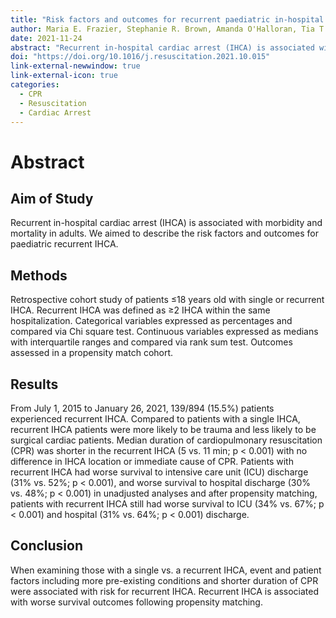 ```yaml
---
title: "Risk factors and outcomes for recurrent paediatric in-hospital cardiac arrest: Retrospective multicenter cohort study"
author: Maria E. Frazier, Stephanie R. Brown, Amanda O'Halloran, Tia T. Raymond, Richard Hanna, Dana E. Niles, Monica Kleinman, Robert M. Sutton, Joan Roberts, Ken Tegtmeyer, Heather A.Wolfe, Vinay M. Nadkarni, Maya Dewan
date: 2021-11-24
abstract: "Recurrent in-hospital cardiac arrest (IHCA) is associated with morbidity and mortality in adults. We aimed to describe the risk factors and outcomes for paediatric recurrent IHCA."
doi: "https://doi.org/10.1016/j.resuscitation.2021.10.015"
link-external-newwindow: true
link-external-icon: true
categories:
  - CPR
  - Resuscitation
  - Cardiac Arrest
---
```


# Abstract

## Aim of Study

Recurrent in-hospital cardiac arrest (IHCA) is associated with morbidity and mortality in adults. We aimed to describe the risk factors and outcomes for paediatric recurrent IHCA.

## Methods

Retrospective cohort study of patients ≤18 years old with single or recurrent IHCA. Recurrent IHCA was defined as ≥2 IHCA within the same hospitalization. Categorical variables expressed as percentages and compared via Chi square test. Continuous variables expressed as medians with interquartile ranges and compared via rank sum test. Outcomes assessed in a propensity match cohort.

## Results

From July 1, 2015 to January 26, 2021, 139/894 (15.5%) patients experienced recurrent IHCA. Compared to patients with a single IHCA, recurrent IHCA patients were more likely to be trauma and less likely to be surgical cardiac patients. Median duration of cardiopulmonary resuscitation (CPR) was shorter in the recurrent IHCA (5 vs. 11 min; p \< 0.001) with no difference in IHCA location or immediate cause of CPR. Patients with recurrent IHCA had worse survival to intensive care unit (ICU) discharge (31% vs. 52%; p \< 0.001), and worse survival to hospital discharge (30% vs. 48%; p \< 0.001) in unadjusted analyses and after propensity matching, patients with recurrent IHCA still had worse survival to ICU (34% vs. 67%; p \< 0.001) and hospital (31% vs. 64%; p \< 0.001) discharge.

## Conclusion

When examining those with a single vs. a recurrent IHCA, event and patient factors including more pre-existing conditions and shorter duration of CPR were associated with risk for recurrent IHCA. Recurrent IHCA is associated with worse survival outcomes following propensity matching.
